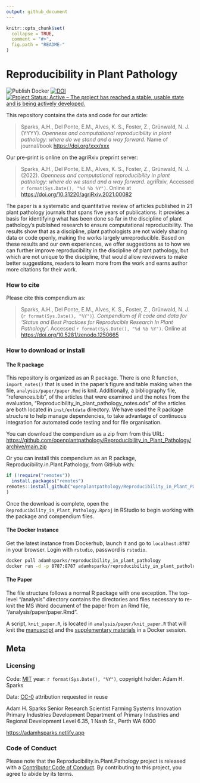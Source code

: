 ```yaml
---
output: github_document
---
```


<!-- README.md is generated from README.Rmd. Please edit that file -->

```r
knitr::opts_chunk$set(
  collapse = TRUE,
  comment = "#>",
  fig.path = "README-"
)
```

# Reproducibility in Plant Pathology
<!-- badges: start -->
![Publish Docker](https://github.com/openplantpathology/Reproducibility_in_Plant_Pathology/workflows/Publish%20Docker/badge.svg)
[![DOI](https://zenodo.org/badge/62676177.svg)](https://zenodo.org/badge/latestdoi/62676177)
[![Project Status: Active – The project has reached a stable, usable state and is being actively developed.](http://www.repostatus.org/badges/latest/active.svg)](http://www.repostatus.org/#active)
<!-- badges: end -->

This repository contains the data and code for our article:

> Sparks, A.H., Del Ponte, E.M., Alves, K. S., Foster, Z., Grünwald, N. J. (YYYY). _Openness and computational reproducibility in plant pathology: where do we stand and a way forward_. Name of journal/book <https://doi.org/xxx/xxx>

Our pre-print is online on the agriRxiv preprint server:

> Sparks, A.H., Del Ponte, E.M., Alves, K. S., Foster, Z., Grünwald, N. J. (2022). _Openness and computational reproducibility in plant pathology: where do we stand and a way forward_. agriRxiv, Accessed `r format(Sys.Date(), "%d %b %Y")`. Online at <https://doi.org/10.31220/agriRxiv.2021.00082>

The paper is a systematic and quantitative review of articles published in 21 plant pathology journals that spans five years of publications.
It provides a basis for identifying what has been done so far in the discipline of plant pathology's published research to ensure computational reproducibility.
The results show that as a discipline, plant pathologists are not widely sharing data or code openly, making the works largely unreproducible.
Based on these results and our own experiences, we offer suggestions as to how we can further improve reproducibility in the discipline of plant pathology, but which are not unique to the discipline, that would allow reviewers to make better suggestions, readers to learn more from the work and earns author more citations for their work.

### How to cite

Please cite this compendium as:

> Sparks, A.H., Del Ponte, E.M., Alves, K. S., Foster, Z., Grünwald, N. J. (`r format(Sys.Date(), "%Y")`). _Compendium of R code and data for 'Status and Best Practices for Reproducible Research In Plant Pathology'_. Accessed `r format(Sys.Date(), "%d %b %Y")`. Online at <https://doi.org/10.5281/zenodo.1250665>

### How to download or install

#### The R package

This repository is organized as an R package.
There is one R function, `import_notes()` that is used in the paper's figure and table making when the file, `analysis/paper/paper.Rmd` is knit.
Additionally, a bibliography file, "references.bib", of the articles that were examined and the notes from the evaluation, "Reproducibility_in_plant_pathology_notes.ods" of the articles are both located in `inst/extdata` directory.
We have used the R package structure to help manage dependencies, to take advantage of continuous integration for automated code testing and for file organisation.

You can download the compendium as a zip from from this URL: <https://github.com/openplantpathology/Reproducibility_in_Plant_Pathology/archive/main.zip>

Or you can install this compendium as an R package, Reproducibility.in.Plant.Pathology, from GitHub with:
```r
if (!require("remotes"))
  install.packages("remotes")
remotes::install_github("openplantpathology/Reproducibility_in_Plant_Pathology"
)
```

Once the download is complete, open the `Reproducibility_in_Plant_Pathology.Rproj` in RStudio to begin working with the package and compendium files.

#### The Docker Instance

Get the latest instance from Dockerhub, launch it and go to `localhost:8787` in your browser.
Login with `rstudio`, password is `rstudio`.

```bash
docker pull adamhsparks/reproducibility_in_plant_pathology
docker run -d -p 8787:8787 adamhsparks/reproducibility_in_plant_pathology
```

#### The Paper

The file structure follows a normal R package with one exception.
The top-level "/analysis" directory contains the directories and files necessary to re-knit the MS Word document of the paper from an Rmd file, "/analysis/paper/paper.Rmd".

A script, `knit_paper.R`, is located in `analysis/paper/knit_paper.R` that will knit the [manuscript](analysis/paper/paper.docx) and the [supplementary materials](analysis/supplementary-materials.docx) in a Docker session.

## Meta

### Licensing

Code: [MIT](http://opensource.org/licenses/MIT) year: `r format(Sys.Date(), "%Y")`, copyright holder: Adam H. Sparks

Data: [CC-0](http://creativecommons.org/publicdomain/zero/1.0/) attribution requested in reuse

Adam H. Sparks
Senior Research Scientist
Farming Systems Innovation
Primary Industries Development
Department of Primary Industries and Regional Development
Level 6.35, 1 Nash St., Perth WA 6000

<https://adamhsparks.netlify.app>

### Code of Conduct

Please note that the Reproducibility.in.Plant.Pathology project is released with a [Contributor Code of Conduct](https://openplantpathology.github.io/Reproducible.Plant.Pathology/CODE_OF_CONDUCT.html).
By contributing to this project, you agree to abide by its terms.
